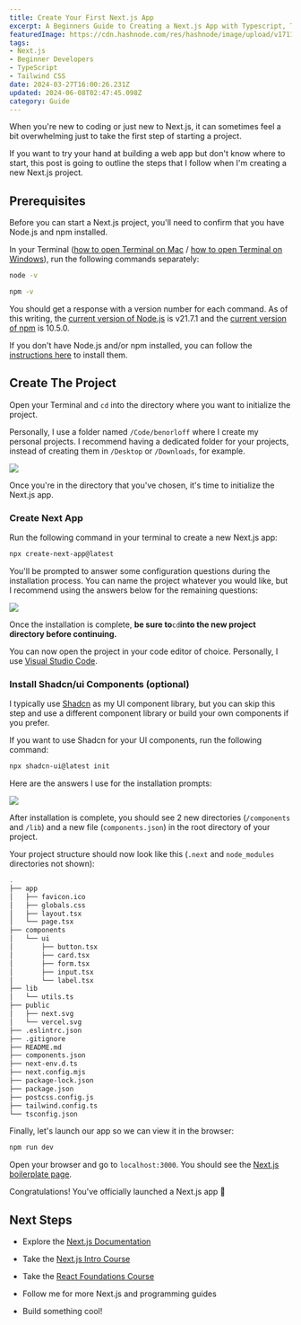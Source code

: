 ```yaml
---
title: Create Your First Next.js App
excerpt: A Beginners Guide to Creating a Next.js App with Typescript, TailwindCSS, and Shadcn/ui
featuredImage: https://cdn.hashnode.com/res/hashnode/image/upload/v1711521134716/661b468e-e247-4567-a957-fcd84af32baf.png
tags:
- Next.js
- Beginner Developers
- TypeScript
- Tailwind CSS
date: 2024-03-27T16:00:26.231Z
updated: 2024-06-08T02:47:45.098Z
category: Guide
---
```


When you're new to coding or just new to Next.js, it can sometimes feel a bit overwhelming just to take the first step of starting a project.

If you want to try your hand at building a web app but don't know where to start, this post is going to outline the steps that I follow when I'm creating a new Next.js project.

## Prerequisites

Before you can start a Next.js project, you'll need to confirm that you have Node.js and npm installed.

In your Terminal ([how to open Terminal on Mac](https://support.apple.com/guide/terminal/open-or-quit-terminal-apd5265185d-f365-44cb-8b09-71a064a42125/mac) / [how to open Terminal on Windows](https://learn.microsoft.com/en-us/windows/terminal/install)), run the following commands separately:

```bash
node -v
```

```bash
npm -v
```

You should get a response with a version number for each command. As of this writing, the [current version of Node.js](https://nodejs.org/en/download) is v21.7.1 and the [current version of npm](https://github.com/npm/cli/releases) is 10.5.0.

If you don't have Node.js and/or npm installed, you can follow the [instructions here](https://docs.npmjs.com/downloading-and-installing-node-js-and-npm) to install them.

## Create The Project

Open your Terminal and `cd` into the directory where you want to initialize the project.

Personally, I use a folder named `/Code/benorloff` where I create my personal projects. I recommend having a dedicated folder for your projects, instead of creating them in `/Desktop` or `/Downloads`, for example.

![](https://cdn.hashnode.com/res/hashnode/image/upload/v1711515247105/77e34b40-8d11-4b17-95bf-2e25322b2c31.png)

Once you're in the directory that you've chosen, it's time to initialize the Next.js app.

### Create Next App

Run the following command in your terminal to create a new Next.js app:

```bash
npx create-next-app@latest
```

You'll be prompted to answer some configuration questions during the installation process. You can name the project whatever you would like, but I recommend using the answers below for the remaining questions:

![](https://cdn.hashnode.com/res/hashnode/image/upload/v1711414250010/7b0c84c0-ac84-428f-b1e3-d0378c0da35e.png)

Once the installation is complete, **be sure to**`cd`**into the new project directory before continuing.**

You can now open the project in your code editor of choice. Personally, I use [Visual Studio Code](https://visualstudio.microsoft.com/).

### Install Shadcn/ui Components (optional)

I typically use [Shadcn](https://ui.shadcn.com/) as my UI component library, but you can skip this step and use a different component library or build your own components if you prefer.

If you want to use Shadcn for your UI components, run the following command:

```bash
npx shadcn-ui@latest init
```

Here are the answers I use for the installation prompts:

![](https://cdn.hashnode.com/res/hashnode/image/upload/v1711416304798/2f64a268-81bd-48ba-b2b6-7e2b02ac24ec.png)

After installation is complete, you should see 2 new directories (`/components` and `/lib`) and a new file (`components.json`) in the root directory of your project.

Your project structure should now look like this (`.next` and `node_modules` directories not shown):

```bash
.
├── app
│   ├── favicon.ico
│   ├── globals.css
│   ├── layout.tsx
│   └── page.tsx
├── components
│   └── ui
│       ├── button.tsx
│       ├── card.tsx
│       ├── form.tsx
│       ├── input.tsx
│       └── label.tsx
├── lib
│   └── utils.ts
├── public
│   ├── next.svg
│   └── vercel.svg
├── .eslintrc.json
├── .gitignore
├── README.md
├── components.json
├── next-env.d.ts
├── next.config.mjs
├── package-lock.json
├── package.json
├── postcss.config.js
├── tailwind.config.ts
└── tsconfig.json
```

Finally, let's launch our app so we can view it in the browser:

```bash
npm run dev
```

Open your browser and go to `localhost:3000`. You should see the [Next.js boilerplate page](https://vercel.com/templates/next.js/nextjs-boilerplate).

Congratulations! You've officially launched a Next.js app 🙌

## Next Steps

* Explore the [Next.js Documentation](https://nextjs.org/docs)
    
* Take the [Next.js Intro Course](https://nextjs.org/learn)
    
* Take the [React Foundations Course](https://nextjs.org/learn/react-foundations)
    
* Follow me for more Next.js and programming guides
    
* Build something cool!